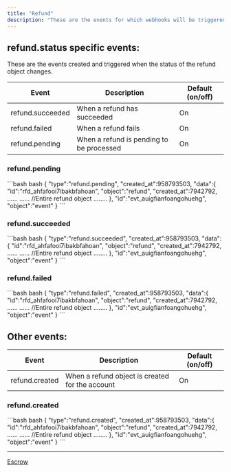 ```yaml
---
title: "Refund"
description: "These are the events for which webhooks will be triggered:"
---
```


## refund.status specific events:

These are the events created and triggered when the status of the refund object changes.

| Event            | Description                              | Default (on/off) |
| ---------------- | ---------------------------------------- | ---------------- |
| refund.succeeded | When a refund has succeeded              | On               |
| refund.failed    | When a refund fails                      | On               |
| refund.pending   | When a refund is pending to be processed | On               |

### **refund.pending**

<CodeGroup>
  ```bash bash
  {
    "type":"refund.pending",
    "created_at":958793503,
    "data":{
      "id":"rfd_ahfafooi7ibakbfahoan",
      "object":"refund",
      "created_at":7942792,
      ......
      ...... //Entire refund object
      ........
    },
    "id":"evt_auigfianfoangohuehg",
    "object":"event"
  }
  ```
</CodeGroup>

### **refund.succeeded**

<CodeGroup>
  ```bash bash
  {
    "type":"refund.succeeded",
    "created_at":958793503,
    "data":{
      "id":"rfd_ahfafooi7ibakbfahoan",
      "object":"refund",
      "created_at":7942792,
      ......
      ...... //Entire refund object
      ........
    },
    "id":"evt_auigfianfoangohuehg",
    "object":"event"
  }
  ```
</CodeGroup>

### **refund.failed**

<CodeGroup>
  ```bash bash
  {
    "type":"refund.failed",
    "created_at":958793503,
    "data":{
      "id":"rfd_ahfafooi7ibakbfahoan",
      "object":"refund",
      "created_at":7942792,
      ......
      ...... //Entire refund object
      ........
    },
    "id":"evt_auigfianfoangohuehg",
    "object":"event"
  }
  ```
</CodeGroup>

## Other events:

| Event          | Description                                     | Default (on/off) |
| -------------- | ----------------------------------------------- | ---------------- |
| refund.created | When a refund object is created for the account | On               |

### **refund.created**

<CodeGroup>
  ```bash bash
  {
    "type":"refund.created",
    "created_at":958793503,
    "data":{
      "id":"rfd_ahfafooi7ibakbfahoan",
      "object":"refund",
      "created_at":7942792,
      ......
      ...... //Entire refund object
      ........
    },
    "id":"evt_auigfianfoangohuehg",
    "object":"event"
  }
  ```
</CodeGroup>

***

[Escrow](/docs/escrow-webhook)
